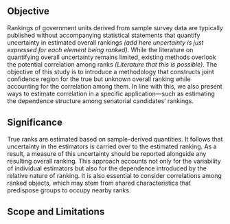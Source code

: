 ## Objective

Rankings of government units derived from sample survey data are typically published without accompanying statistical statements that quantify uncertainty in estimated overall rankings *(add here uncertainty is just expressed for each element being ranked)*. While the literature on quantifying overall uncertainty remains limited, existing methods overlook the potential correlation among ranks *(Literature that this is possible)*. The objective of this study is to introduce a methodology that constructs joint confidence region for the true but unknown overall ranking while accounting for the correlation among them. In line with this, we also present ways to estimate correlation in a specific application—such as estimating the dependence structure among senatorial candidates' rankings.

## Significance

True ranks are estimated based on sample-derived quantities. It follows that uncertainty in the estimators is carried over to the estimated ranking. As a result, a measure of this uncertainty should be reported alongside any resulting overall ranking. This approach accounts not only for the variability of individual estimators but also for the dependence introduced by the relative nature of ranking. It is also essential to consider correlations among ranked objects, which may stem from shared characteristics that predispose groups to occupy nearby ranks.


## Scope and Limitations
